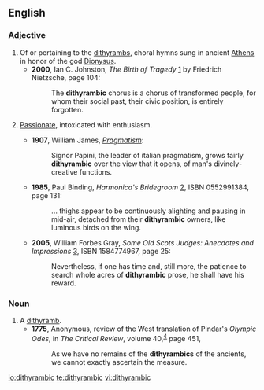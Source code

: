 ==English==
{{rfv}}
===Adjective===
{{en-adj}}

# Of or pertaining to the [[dithyramb]]s, choral hymns sung in ancient [[w:Athens, Greece|Athens]] in honor of the god [[Dionysus]].
#*'''2000''', Ian C. Johnston, ''The Birth of Tragedy'' [http://books.google.com/books?id=ufCCJUFo-LMC] by Friedrich Nietzsche, page 104:
#*:The '''dithyrambic''' chorus is a chorus of transformed people, for whom their social past, their civic position, is entirely forgotten.
# {{by extension}} [[passionate|Passionate]], intoxicated with enthusiasm.
#*'''1907''', William James, ''[[wikisource:Pragmatism:_A_New_Name_for_Some_Old_Ways_of_Thinking|Pragmatism]]'':
#*:Signor Papini, the leader of italian pragmatism, grows fairly '''dithyrambic''' over the view that it opens, of man's divinely-creative functions.
#*'''1985''', Paul Binding, ''Harmonica's Bridegroom'' [http://books.google.com/books?id=tabbzcV5ej8C], ISBN 0552991384, page 131:
#*:... thighs appear to be continuously alighting and pausing in mid-air, detached from their '''dithyrambic''' owners, like luminous birds on the wing. 
#*'''2005''', William Forbes Gray, ''Some Old Scots Judges: Anecdotes and Impressions'' [http://books.google.com/books?id=zY-1gt20e-EC], ISBN 1584774967, page 25:
#*:Nevertheless, if one has time and, still more, the patience to search whole acres of '''dithyrambic''' prose, he shall have his reward.

===Noun===
{{en-noun}}

# A [[dithyramb]].
#* '''1775''', Anonymous, review of the West translation of Pindar's ''Olympic Odes'', in ''The Critical Review'', volume 40,<sup> [http://books.google.com/books?id=ZB8FAAAAYAAJ]</sup> page 451,
#*: As we have no remains of the '''dithyrambics''' of the ancients, we cannot exactly ascertain the measure.

[[io:dithyrambic]]
[[te:dithyrambic]]
[[vi:dithyrambic]]